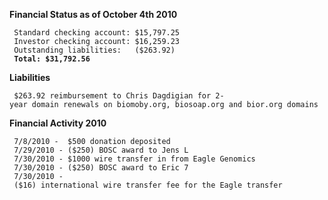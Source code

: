'''Financial Status as of October 4th 2010'''
  Standard checking account: $15,797.25
  Investor checking account: $16,259.23
  Outstanding liabilities:   ($263.92)
  '''Total: $31,792.56'''

'''Liabilities'''
  $263.92 reimbursement to Chris Dagdigian for 2-year domain renewals on biomoby.org, biosoap.org and bior.org domains

'''Financial Activity 2010'''
  7/8/2010 -  $500 donation deposited
  7/29/2010 - ($250) BOSC award to Jens L
  7/30/2010 - $1000 wire transfer in from Eagle Genomics
  7/30/2010 - ($250) BOSC award to Eric 7
  7/30/2010 - ($16) international wire transfer fee for the Eagle transfer